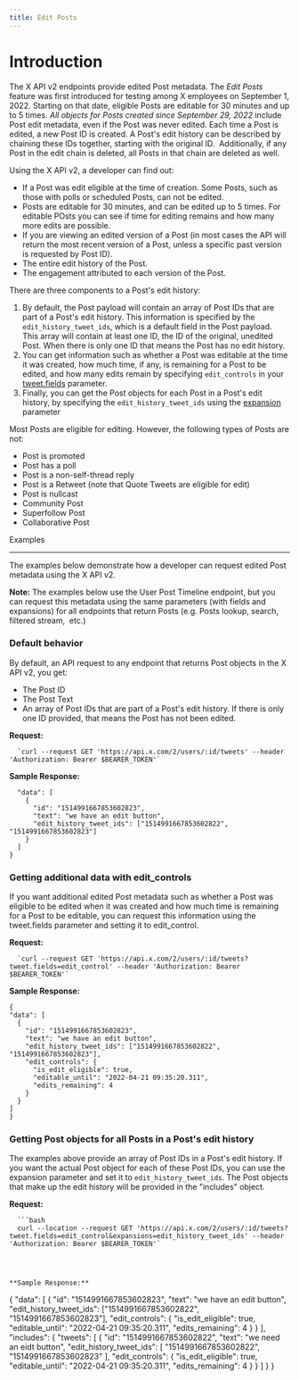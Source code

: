 ```yaml
---
title: Edit Posts
---
```


# Introduction
The X API v2 endpoints provide edited Post metadata. The _Edit Posts_ feature was first introduced for testing among X employees on September 1, 2022. Starting on that date, eligible Posts are editable for 30 minutes and up to 5 times. _All objects for Posts created since September 29, 2022_ include Post edit metadata, even if the Post was never edited. Each time a Post is edited, a new Post ID is created. A Post's edit history can be described by chaining these IDs together, starting with the original ID.  Additionally, if any Post in the edit chain is deleted, all Posts in that chain are deleted as well.

Using the X API v2, a developer can find out:

* If a Post was edit eligible at the time of creation. Some Posts, such as those with polls or scheduled Posts, can not be edited.
* Posts are editable for 30 minutes, and can be edited up to 5 times. For editable POsts you can see if time for editing remains and how many more edits are possible.
* If you are viewing an edited version of a Post (in most cases the API will return the most recent version of a Post, unless a specific past version is requested by Post ID).
* The entire edit history of the Post.
* The engagement attributed to each version of the Post.

There are three components to a Post's edit history:

1.  By default, the Post payload will contain an array of Post IDs that are part of a Post's edit history. This information is specified by the `edit_history_tweet_ids`, which is a default field in the Post payload. This array will contain at least one ID, the ID of the original, unedited Post. When there is only one ID that means the Post has no edit history. 
2.  You can get information such as whether a Post was editable at the time it was created, how much time, if any, is remaining for a Post to be edited, and how many edits remain by specifying `edit_controls` in your [tweet.fields](https://developer.twitter.com/en/docs/twitter-api/fields) parameter.
3.  Finally, you can get the Post objects for each Post in a Post's edit history, by specifying the `edit_history_tweet_ids` using the [expansion](https://developer.twitter.com/en/docs/twitter-api/expansions) parameter

Most Posts are eligible for editing. However, the following types of Posts are not: 

* Post is promoted
* Post has a poll
* Post is a non-self-thread reply
* Post is a Retweet (note that Quote Tweets are eligible for edit)
* Post is nullcast
* Community Post
* Superfollow Post
* Collaborative Post

Examples

-----------

The examples below demonstrate how a developer can request edited Post metadata using the X API v2. 

**Note:** The examples below use the User Post Timeline endpoint, but you can request this metadata using the same parameters (with fields and expansions) for all endpoints that return Posts (e.g. Posts lookup, search, filtered stream,  etc.)

### Default behavior

By default, an API request to any endpoint that returns Post objects in the X API v2, you get:

* The Post ID
* The Post Text
* An array of Post IDs that are part of a Post's edit history. If there is only one ID provided, that means the Post has not been edited.

**Request:**

      `curl --request GET 'https://api.x.com/2/users/:id/tweets' --header 'Authorization: Bearer $BEARER_TOKEN'`




**Sample Response:**

```{
  "data": [
    {
      "id": "1514991667853602823",
      "text": "we have an edit button",
      "edit_history_tweet_ids": ["1514991667853602822", "1514991667853602823"]
    }
  ]
}
```

### Getting additional data with edit_controls

If you want additional edited Post metadata such as whether a Post was eligible to be edited when it was created and how much time is remaining for a Post to be editable, you can request this information using the tweet.fields parameter and setting it to edit_control.

**Request:**

      `curl --request GET 'https://api.x.com/2/users/:id/tweets?tweet.fields=edit_control' --header 'Authorization: Bearer $BEARER_TOKEN'`

**Sample Response:**

  ```
  {
  "data": [
    {
      "id": "1514991667853602823",
      "text": "we have an edit button",
      "edit_history_tweet_ids": ["1514991667853602822", "1514991667853602823"],
      "edit_controls": {
        "is_edit_eligible": true,
        "editable_until": "2022-04-21 09:35:20.311",
        "edits_remaining": 4
      }
    }
  ]
}
```

### Getting Post objects for all Posts in a Post's edit history

The examples above provide an array of Post IDs in a Post's edit history. If you want the actual Post object for each of these Post IDs, you can use the expansion parameter and set it to `edit_history_tweet_ids`. The Post objects that make up the edit history will be provided in the "includes" object. 

**Request:**

      ```bash
      curl --location --request GET 'https://api.x.com/2/users/:id/tweets?tweet.fields=edit_control&expansions=edit_history_tweet_ids' --header 'Authorization: Bearer $BEARER_TOKEN'`
```



**Sample Response:**

  ```
  {
  "data": [
    {
      "id": "1514991667853602823",
      "text": "we have an edit button",
      "edit_history_tweet_ids": ["1514991667853602822", "1514991667853602823"],
      "edit_controls": {
        "is_edit_eligible": true,
        "editable_until": "2022-04-21 09:35:20.311",
        "edits_remaining": 4
      }
    }
  ],
  "includes": {
    "tweets": [
      {
        "id": "1514991667853602822",
        "text": "we need an eidt button",
        "edit_history_tweet_ids": [
          "1514991667853602822",
          "1514991667853602823"
        ],
        "edit_controls": {
          "is_edit_eligible": true,
          "editable_until": "2022-04-21 09:35:20.311",
          "edits_remaining": 4
        }
      }
    ]
  }
}
```



